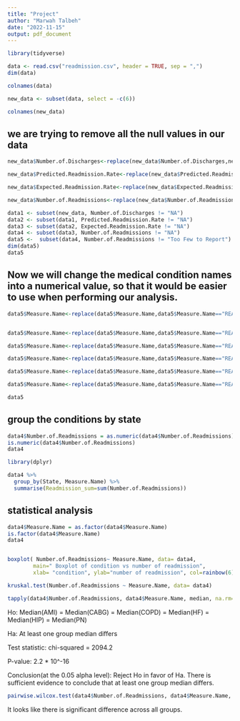 ```yaml
---
title: "Project"
author: "Marwah Talbeh"
date: "2022-11-15"
output: pdf_document
---
```


```r
library(tidyverse)
```

```r
data <- read.csv("readmission.csv", header = TRUE, sep = ",")
dim(data)
```

```r
colnames(data)
```

```r
new_data <- subset(data, select = -c(6))
```

```r
colnames(new_data)
```
## we are trying to remove all the null values in our data
```r
new_data$Number.of.Discharges<-replace(new_data$Number.of.Discharges,new_data$Number.of.Discharges=="N/A","NA")

new_data$Predicted.Readmission.Rate<-replace(new_data$Predicted.Readmission.Rate,new_data$Predicted.Readmission.Rate=="N/A","NA")

new_data$Expected.Readmission.Rate<-replace(new_data$Expected.Readmission.Rate,new_data$Expected.Readmission.Rate=="N/A","NA")

new_data$Number.of.Readmissions<-replace(new_data$Number.of.Readmissions,new_data$Number.of.Readmissions=="N/A","NA")

```


```r
data1 <- subset(new_data, Number.of.Discharges != "NA")
data2 <- subset(data1, Predicted.Readmission.Rate != "NA")
data3 <- subset(data2, Expected.Readmission.Rate != "NA")
data4 <- subset(data3, Number.of.Readmissions != "NA")
data5 <-  subset(data4, Number.of.Readmissions != "Too Few to Report")
dim(data5)
data5
```
 
## Now we will change the medical condition names into a numerical value, so that it would be easier to use when performing our analysis.
```r
data5$Measure.Name<-replace(data5$Measure.Name,data5$Measure.Name=="READM-30-HIP-KNEE-HRRP","128")


data5$Measure.Name<-replace(data5$Measure.Name,data5$Measure.Name=="READM-30-CABG-HRRP","111")

data5$Measure.Name<-replace(data5$Measure.Name,data5$Measure.Name=="READM-30-AMI-HRRP","167")

data5$Measure.Name<-replace(data5$Measure.Name,data5$Measure.Name=="READM-30-HF-HRRP","342")

data5$Measure.Name<-replace(data5$Measure.Name,data5$Measure.Name=="READM-30-COPD-HRRP","228")

data5$Measure.Name<-replace(data5$Measure.Name,data5$Measure.Name=="READM-30-PN-HRRP","059")

data5

```

## group the conditions by state

```r
data4$Number.of.Readmissions = as.numeric(data4$Number.of.Readmissions)
is.numeric(data4$Number.of.Readmissions)
data4

```

```r
library(dplyr)

data4 %>%
  group_by(State, Measure.Name) %>%
  summarise(Readmission_sum=sum(Number.of.Readmissions))
```



## statistical analysis


```r

data4$Measure.Name = as.factor(data4$Measure.Name)
is.factor(data4$Measure.Name)
data4


boxplot( Number.of.Readmissions~ Measure.Name, data= data4,
        main=" Boxplot of condition vs number of readmission",
        xlab= "condition", ylab="number of readmission", col=rainbow(6),ylim=c(0,300))
```


```r
kruskal.test(Number.of.Readmissions ~ Measure.Name, data= data4)
```

```r
tapply(data4$Number.of.Readmissions, data4$Measure.Name, median, na.rm=TRUE)
```

Ho: Median(AMI) = Median(CABG) = Median(COPD) = Median(HF) = Median(HIP) = Median(PN)

Ha: At least one group median differs

Test statistic: chi-squared = 2094.2

P-value: 2.2 * 10^-16

Conclusion(at the 0.05 alpha level): Reject Ho in favor of Ha. There is sufficient evidence to conclude that at least one group median differs.
 
```r
pairwise.wilcox.test(data4$Number.of.Readmissions, data4$Measure.Name, p.adjust.method="bonferroni")
```

It looks like there is significant difference across all groups.




